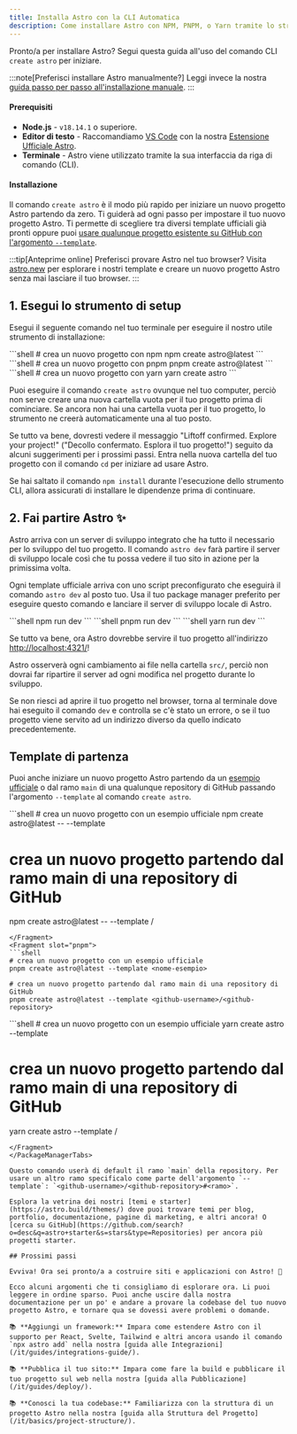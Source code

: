 ```yaml
---
title: Installa Astro con la CLI Automatica
description: Come installare Astro con NPM, PNPM, o Yarn tramite lo strumento CLI create-astro.
---
```


Pronto/a per installare Astro? Segui questa guida all'uso del comando CLI `create astro` per iniziare.

:::note[Preferisci installare Astro manualmente?]
Leggi invece la nostra [guida passo per passo all'installazione manuale](/it/install/manual/).
:::
#### Prerequisiti

- **Node.js** - `v18.14.1` o superiore.
- **Editor di testo** - Raccomandiamo [VS Code](https://code.visualstudio.com/) con la nostra [Estensione Ufficiale Astro](https://marketplace.visualstudio.com/items?itemName=astro-build.astro-vscode).
- **Terminale** - Astro viene utilizzato tramite la sua interfaccia da riga di comando (CLI).

#### Installazione

Il comando `create astro` è il modo più rapido per iniziare un nuovo progetto Astro partendo da zero. Ti guiderà ad ogni passo per impostare il tuo nuovo progetto Astro. Ti permette di scegliere tra diversi template ufficiali già pronti oppure puoi [usare qualunque progetto esistente su GitHub con l'argomento `--template`](#template-di-partenza).

:::tip[Anteprime online]
Preferisci provare Astro nel tuo browser? Visita [astro.new](https://astro.new/) per esplorare i nostri template e creare un nuovo progetto Astro senza mai lasciare il tuo browser.
:::

## 1. Esegui lo strumento di setup

Esegui il seguente comando nel tuo terminale per eseguire il nostro utile strumento di installazione:

<PackageManagerTabs>
  <Fragment slot="npm">
  ```shell
  # crea un nuovo progetto con npm
  npm create astro@latest
  ```
  </Fragment>
  <Fragment slot="pnpm">
  ```shell
  # crea un nuovo progetto con pnpm
  pnpm create astro@latest
  ```
  </Fragment>
  <Fragment slot="yarn">
  ```shell
  # crea un nuovo progetto con yarn
  yarn create astro
  ```
  </Fragment>
</PackageManagerTabs>

Puoi eseguire il comando `create astro` ovunque nel tuo computer, perciò non serve creare una nuova cartella vuota per il tuo progetto prima di cominciare. Se ancora non hai una cartella vuota per il tuo progetto, lo strumento ne creerà automaticamente una al tuo posto.

Se tutto va bene, dovresti vedere il messaggio "Liftoff confirmed. Explore your project!" ("Decollo confermato. Esplora il tuo progetto!") seguito da alcuni suggerimenti per i prossimi passi. Entra nella nuova cartella del tuo progetto con il comando `cd` per iniziare ad usare Astro.

Se hai saltato il comando `npm install` durante l'esecuzione dello strumento CLI, allora assicurati di installare le dipendenze prima di continuare.

## 2. Fai partire Astro ✨

Astro arriva con un server di sviluppo integrato che ha tutto il necessario per lo sviluppo del tuo progetto. Il comando `astro dev` farà partire il server di sviluppo locale così che tu possa vedere il tuo sito in azione per la primissima volta.

Ogni template ufficiale arriva con uno script preconfigurato che eseguirà il comando `astro dev` al posto tuo. Usa il tuo package manager preferito per eseguire questo comando e lanciare il server di sviluppo locale di Astro.

<PackageManagerTabs>
  <Fragment slot="npm">
  ```shell
  npm run dev
  ```
  </Fragment>
  <Fragment slot="pnpm">
  ```shell
  pnpm run dev
  ```
  </Fragment>
  <Fragment slot="yarn">
  ```shell
  yarn run dev
  ```
  </Fragment>
</PackageManagerTabs>


Se tutto va bene, ora Astro dovrebbe servire il tuo progetto all'indirizzo [http://localhost:4321/](http://localhost:4321/)!

Astro osserverà ogni cambiamento ai file nella cartella `src/`, perciò non dovrai far ripartire il server ad ogni modifica nel progetto durante lo sviluppo.

Se non riesci ad aprire il tuo progetto nel browser, torna al terminale dove hai eseguito il comando `dev` e controlla se c'è stato un errore, o se il tuo progetto viene servito ad un indirizzo diverso da quello indicato precedentemente.

## Template di partenza

Puoi anche iniziare un nuovo progetto Astro partendo da un [esempio ufficiale](https://github.com/withastro/astro/tree/main/examples) o dal ramo `main` di una qualunque repository di GitHub passando l'argomento `--template` al comando `create astro`.

<PackageManagerTabs>
  <Fragment slot="npm">
  ```shell
  # crea un nuovo progetto con un esempio ufficiale
  npm create astro@latest -- --template <nome-esempio>

  # crea un nuovo progetto partendo dal ramo main di una repository di GitHub
  npm create astro@latest -- --template <github-username>/<github-repository>
  ```
  </Fragment>
  <Fragment slot="pnpm">
  ```shell
  # crea un nuovo progetto con un esempio ufficiale
  pnpm create astro@latest --template <nome-esempio>
  
  # crea un nuovo progetto partendo dal ramo main di una repository di GitHub
  pnpm create astro@latest --template <github-username>/<github-repository>
  ```
  </Fragment>
  <Fragment slot="yarn">
  ```shell
  # crea un nuovo progetto con un esempio ufficiale
  yarn create astro --template <nome-esempio>
  
  # crea un nuovo progetto partendo dal ramo main di una repository di GitHub
  yarn create astro --template <github-username>/<github-repository>
  ```
  </Fragment>
</PackageManagerTabs>

Questo comando userà di default il ramo `main` della repository. Per usare un altro ramo specificalo come parte dell'argomento `--template`: `<github-username>/<github-repository>#<ramo>`.

Esplora la vetrina dei nostri [temi e starter](https://astro.build/themes/) dove puoi trovare temi per blog, portfolio, documentazione, pagine di marketing, e altri ancora! O [cerca su GitHub](https://github.com/search?o=desc&q=astro+starter&s=stars&type=Repositories) per ancora più progetti starter.

## Prossimi passi

Evviva! Ora sei pronto/a a costruire siti e applicazioni con Astro! 🥳

Ecco alcuni argomenti che ti consigliamo di esplorare ora. Li puoi leggere in ordine sparso. Puoi anche uscire dalla nostra documentazione per un po' e andare a provare la codebase del tuo nuovo progetto Astro, e tornare qua se dovessi avere problemi o domande.

📚 **Aggiungi un framework:** Impara come estendere Astro con il supporto per React, Svelte, Tailwind e altri ancora usando il comando `npx astro add` nella nostra [guida alle Integrazioni](/it/guides/integrations-guide/).

📚 **Pubblica il tuo sito:** Impara come fare la build e pubblicare il tuo progetto sul web nella nostra [guida alla Pubblicazione](/it/guides/deploy/).

📚 **Conosci la tua codebase:** Familiarizza con la struttura di un progetto Astro nella nostra [guida alla Struttura del Progetto](/it/basics/project-structure/).

